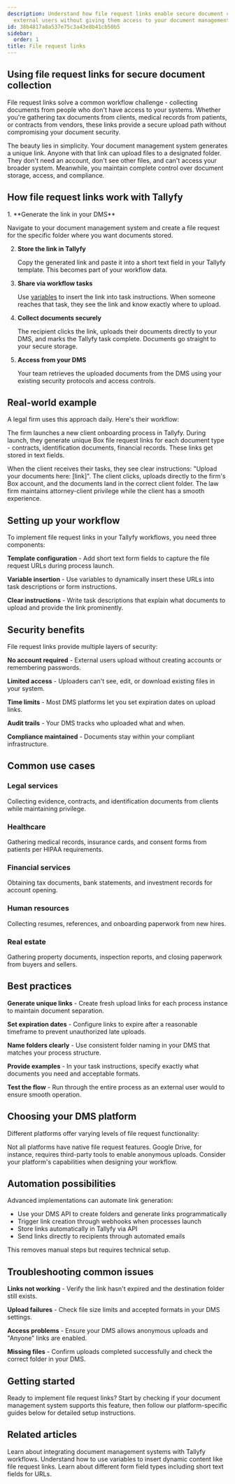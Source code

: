 ```yaml
---
description: Understand how file request links enable secure document collection from
  external users without giving them access to your document management system
id: 38b4817a8a537e75c3a43e8b41cb50b5
sidebar:
  order: 1
title: File request links
---
```



## Using file request links for secure document collection

File request links solve a common workflow challenge - collecting documents from people who don't have access to your systems. Whether you're gathering tax documents from clients, medical records from patients, or contracts from vendors, these links provide a secure upload path without compromising your document security.

The beauty lies in simplicity. Your document management system generates a unique link. Anyone with that link can upload files to a designated folder. They don't need an account, don't see other files, and can't access your broader system. Meanwhile, you maintain complete control over document storage, access, and compliance.

## How file request links work with Tallyfy

<Steps>
1. **Generate the link in your DMS**
   
   Navigate to your document management system and create a file request for the specific folder where you want documents stored.

2. **Store the link in Tallyfy**
   
   Copy the generated link and paste it into a short text field in your Tallyfy template. This becomes part of your workflow data.

3. **Share via workflow tasks**
   
   Use [variables](mdc:products/pro/documenting/templates/variables/) to insert the link into task instructions. When someone reaches that task, they see the link and know exactly where to upload.

4. **Collect documents securely**
   
   The recipient clicks the link, uploads their documents directly to your DMS, and marks the Tallyfy task complete. Documents go straight to your secure storage.

5. **Access from your DMS**
   
   Your team retrieves the uploaded documents from the DMS using your existing security protocols and access controls.
</Steps>

## Real-world example

A legal firm uses this approach daily. Here's their workflow:

The firm launches a new client onboarding process in Tallyfy. During launch, they generate unique Box file request links for each document type - contracts, identification documents, financial records. These links get stored in text fields.

When the client receives their tasks, they see clear instructions: "Upload your documents here: [link]". The client clicks, uploads directly to the firm's Box account, and the documents land in the correct client folder. The law firm maintains attorney-client privilege while the client has a smooth experience.

## Setting up your workflow

To implement file request links in your Tallyfy workflows, you need three components:

**Template configuration** - Add short text form fields to capture the file request URLs during process launch.

**Variable insertion** - Use variables to dynamically insert these URLs into task descriptions or form instructions.

**Clear instructions** - Write task descriptions that explain what documents to upload and provide the link prominently.

## Security benefits

File request links provide multiple layers of security:

**No account required** - External users upload without creating accounts or remembering passwords.

**Limited access** - Uploaders can't see, edit, or download existing files in your system.

**Time limits** - Most DMS platforms let you set expiration dates on upload links.

**Audit trails** - Your DMS tracks who uploaded what and when.

**Compliance maintained** - Documents stay within your compliant infrastructure.

## Common use cases

### Legal services
Collecting evidence, contracts, and identification documents from clients while maintaining privilege.

### Healthcare
Gathering medical records, insurance cards, and consent forms from patients per HIPAA requirements.

### Financial services
Obtaining tax documents, bank statements, and investment records for account opening.

### Human resources
Collecting resumes, references, and onboarding paperwork from new hires.

### Real estate
Gathering property documents, inspection reports, and closing paperwork from buyers and sellers.

## Best practices

**Generate unique links** - Create fresh upload links for each process instance to maintain document separation.

**Set expiration dates** - Configure links to expire after a reasonable timeframe to prevent unauthorized late uploads.

**Name folders clearly** - Use consistent folder naming in your DMS that matches your process structure.

**Provide examples** - In your task instructions, specify exactly what documents you need and acceptable formats.

**Test the flow** - Run through the entire process as an external user would to ensure smooth operation.

## Choosing your DMS platform

Different platforms offer varying levels of file request functionality:

<PageTree />

Not all platforms have native file request features. Google Drive, for instance, requires third-party tools to enable anonymous uploads. Consider your platform's capabilities when designing your workflow.

## Automation possibilities

Advanced implementations can automate link generation:

- Use your DMS API to create folders and generate links programmatically
- Trigger link creation through webhooks when processes launch
- Store links automatically in Tallyfy via API
- Send links directly to recipients through automated emails

This removes manual steps but requires technical setup.

## Troubleshooting common issues

**Links not working** - Verify the link hasn't expired and the destination folder still exists.

**Upload failures** - Check file size limits and accepted formats in your DMS settings.

**Access problems** - Ensure your DMS allows anonymous uploads and "Anyone" links are enabled.

**Missing files** - Confirm uploads completed successfully and check the correct folder in your DMS.

## Getting started

Ready to implement file request links? Start by checking if your document management system supports this feature, then follow our platform-specific guides below for detailed setup instructions.

## Related articles
<CardGrid>
<LinkTitleCard header="<b>Document management > Overview</b>" href="/products/pro/integrations/document-management/" > Learn about integrating document management systems with Tallyfy workflows. </LinkTitleCard>
<LinkTitleCard header="<b>Templates > Variables</b>" href="/products/pro/documenting/templates/variables/" > Understand how to use variables to insert dynamic content like file request links. </LinkTitleCard>
<LinkTitleCard header="<b>Tasks > Form fields</b>" href="/products/pro/tracking-and-tasks/tasks/what-are-form-fields-in-tallyfy/" > Learn about different form field types including short text fields for URLs. </LinkTitleCard>
</CardGrid>